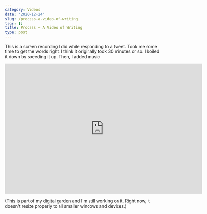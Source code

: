 ```yaml
---
category: Videos
date: '2020-12-24'
slug: /process-a-video-of-writing
tags: []
title: Process ~ A Video of Writing
type: post
---
```



This is a screen recording I did while responding to a tweet. Took me some time to get the words right. I think it originally took 30 minutes or so. I boiled it down by speeding it up. Then, I added music


<iframe src="https://player.vimeo.com/video/492273149" width="640" height="426" frameborder="0" allow="autoplay; fullscreen" allowfullscreen></iframe>


(This is part of my digital garden and I'm still working on it. Right now, it doesn't resize properly to all smaller windows and devices.)